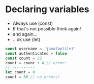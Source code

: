 # Declaring variables

- Always use (const) 
- If that's not possible think again!
- and again...
- ...ok use (let)

```jsx
const username = 'jamalbelilet'
const authenticated = false
const count = 33
count = count + 4 // error!
// ----------
let count = 0
count = 88 // no errors!
```
